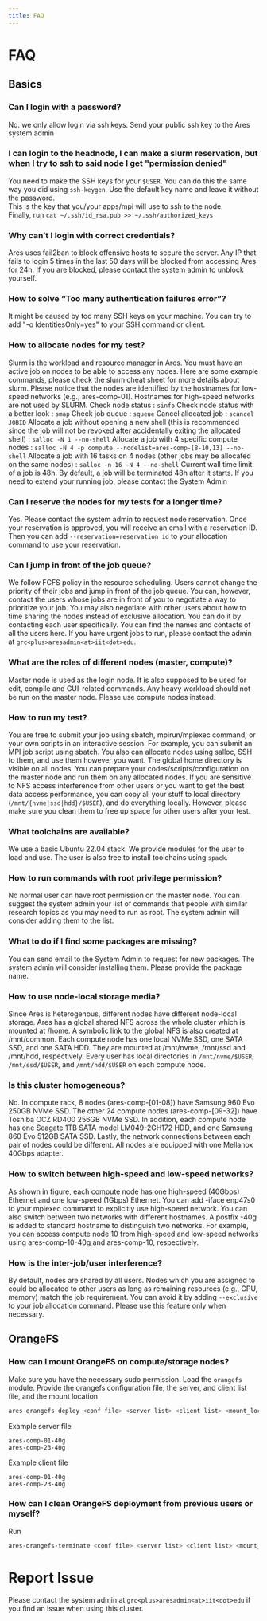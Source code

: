 ```yaml
---
title: FAQ
---
```


# FAQ

## Basics

### Can I login with a password?

No. we only allow login via ssh keys. Send your public ssh key to the Ares system admin

### I can login to the headnode, I can make a slurm reservation, but when I try to ssh to said node I get "permission denied"                                                                                        

You need to make the SSH keys for your `$USER`. You can do this the same way you did using `ssh-keygen`. Use the default key name and leave it without the password.                                                 
This is the key that you/your apps/mpi will use to ssh to the node.                                                                                                                                                  
Finally, run `cat ~/.ssh/id_rsa.pub >> ~/.ssh/authorized_keys`   

### Why can’t I login with correct credentials?

Ares uses fail2ban to block offensive hosts to secure the server. Any IP that fails to login 5 times in the last 50 days will be blocked from accessing Ares for 24h. If you are blocked, please contact the system admin to unblock yourself.

### How to solve “Too many authentication failures error”?

It might be caused by too many SSH keys on your machine. You can try to add "-o IdentitiesOnly=yes" to your SSH command or client.

### How to allocate nodes for my test?

Slurm is the workload and resource manager in Ares. You must have an active job on nodes to be able to access any nodes. Here are some example commands, please check the slurm cheat sheet for more details about slurm. Please notice that the nodes are identified by the hostnames for low-speed networks (e.g., ares-comp-01). Hostnames for high-speed networks are not used by SLURM.
Check node status : `sinfo`
Check node status with a better look : `smap`
Check job queue : `squeue`
Cancel allocated job : `scancel JOBID`
Allocate a job without opening a new shell (this is recommended since the job will not be revoked after accidentally exiting the allocated shell) : `salloc -N 1 --no-shell`
Allocate a job with 4 specific compute nodes : `salloc -N 4 -p compute --nodelist=ares-comp-[8-10,13] --no-shell`
Allocate a job with 16 tasks on 4 nodes (other jobs may be allocated on the same nodes) : `salloc -n 16 -N 4 --no-shell`
Current wall time limit of a job is 48h. By default, a job will be terminated 48h after it starts. If you need to extend your running job, please contact the System Admin

### Can I reserve the nodes for my tests for a longer time?

Yes. Please contact the system admin to request node reservation. Once your reservation is approved, you will receive an email with a reservation ID. Then you can add `--reservation=reservation_id` to your allocation command to use your reservation.

### Can I jump in front of the job queue?

We follow FCFS policy in the resource scheduling. Users cannot change the priority of their jobs and jump in front of the job queue. You can, however, contact the users whose jobs are in front of you to negotiate a way to prioritize your job. You may also negotiate with other users about how to time sharing the nodes instead of exclusive allocation. You can do it by contacting each user specifically. You can find the names and contacts of all the users here. If you have urgent jobs to run, please contact the admin at `grc<plus>aresadmin<at>iit<dot>edu`.

### What are the roles of different nodes (master, compute)?

Master node is used as the login node. It is also supposed to be used for edit, compile and GUI-related commands. Any heavy workload should not be run on the master node. Please use compute nodes instead.

### How to run my test?

You are free to submit your job using sbatch, mpirun/mpiexec command, or your own scripts in an interactive session. For example, you can submit an MPI job script using sbatch. You also can allocate nodes using salloc, SSH to them, and use them however you want. The global home directory is visible on all nodes. You can prepare your codes/scripts/configuration on the master node and run them on any allocated nodes.
If you are sensitive to NFS access interference from other users or you want to get the best data access performance, you can copy all your stuff to local directory (`/mnt/{nvme|ssd|hdd}/$USER`), and do everything locally. However, please make sure you clean them to free up space for other users after your test.

### What toolchains are available?

We use a basic Ubuntu 22.04 stack. We provide modules for the user to load and use. The user is also free to install toolchains using `spack`.

### How to run commands with root privilege permission?

No normal user can have root permission on the master node. You can suggest the system admin your list of commands that people with similar research topics as you may need to run as root. The system admin will consider adding them to the list.

### What to do if I find some packages are missing?

You can send email to the System Admin to request for new packages. The system admin will consider installing them. Please provide the package name.

### How to use node-local storage media?

Since Ares is heterogenous, different nodes have different node-local storage.
Ares has a global shared NFS across the whole cluster which is mounted at /home. A symbolic link to the global NFS is also created at /mnt/common.
Each compute node has one local NVMe SSD, one SATA SSD, and one SATA HDD. They are mounted at /mnt/nvme, /mnt/ssd and /mnt/hdd, respectively. Every user has local directories in `/mnt/nvme/$USER`, `/mnt/ssd/$USER`, and `/mnt/hdd/$USER` on each compute node.

### Is this cluster homogeneous?

No.
In compute rack, 8 nodes (ares-comp-[01-08]) have Samsung 960 Evo 250GB NVMe SSD. The other 24 compute nodes (ares-comp-[09-32]) have Toshiba OCZ RD400 256GB NVMe SSD. In addition, each compute node has one Seagate 1TB SATA model LM049-2GH172 HDD, and one Samsung 860 Evo 512GB SATA SSD.
Lastly, the network connections between each pair of nodes could be different. All nodes are equipped with one Mellanox 40Gbps adapter.

### How to switch between high-speed and low-speed networks?

As shown in figure, each compute node has one high-speed (40Gbps) Ethernet and one low-speed (1Gbps) Ethernet. You can add -iface enp47s0 to your mpiexec command to explicitly use high-speed network. You can also switch between two networks with different hostnames. A postfix -40g  is added to standard hostname to distinguish two networks. For example, you can access compute node 10 from high-speed and low-speed networks using ares-comp-10-40g and ares-comp-10, respectively.

### How is the inter-job/user interference?

By default, nodes are shared by all users. Nodes which you are assigned to could be allocated to other users as long as remaining resources (e.g., CPU, memory) match the job requirement. You can avoid it by adding `--exclusive` to your job allocation command. Please use this feature only when necessary.


## OrangeFS

### How can I mount OrangeFS on compute/storage nodes?

Make sure you have the necessary sudo permission. Load the `orangefs` module.
Provide the orangefs configuration file, the server, and client list file, and the mount location

```bash
ares-orangefs-deploy <conf file> <server list> <client list> <mount_loc>
```

Example server file

    ares-comp-01-40g
    ares-comp-23-40g

Example client file

    ares-comp-01-40g
    ares-comp-23-40g

### How can I clean OrangeFS deployment from previous users or myself?

Run

```bash
ares-orangefs-terminate <conf file> <server list> <client list> <mount_loc>
```


# Report Issue

Please contact the system admin at `grc<plus>aresadmin<at>iit<dot>edu` if you find an issue when using this cluster.
